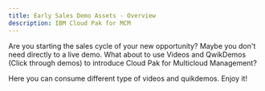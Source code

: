 ```yaml
---
title: Early Sales Demo Assets - Overview
description: IBM Cloud Pak for MCM
---
```


Are you starting the sales cycle of your new opportunity? Maybe you don't need directly to a live demo. What about to use Videos and QwikDemos (Click through demos) to introduce Cloud Pak for Multicloud Management?

Here you can consume different type of videos and quikdemos. Enjoy it!
